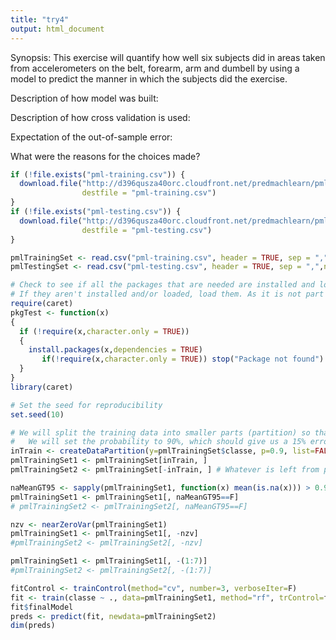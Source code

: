 ```yaml
---
title: "try4"
output: html_document
---
```


Synopsis:  This exercise will quantify how well six subjects did in areas taken from accelerometers on the belt, forearm, arm and dumbell by using a model to predict the manner in which the subjects did the exercise.  

Description of how model was built:

Description of how cross validation is used:

Expectation of the out-of-sample error:

What were the reasons for the choices made?

```r
if (!file.exists("pml-training.csv")) {
  download.file("http://d396qusza40orc.cloudfront.net/predmachlearn/pml-training.csv", 
                destfile = "pml-training.csv")
}
if (!file.exists("pml-testing.csv")) {
  download.file("http://d396qusza40orc.cloudfront.net/predmachlearn/pml-testing.csv", 
                destfile = "pml-testing.csv")
}
```

```r
pmlTrainingSet <- read.csv("pml-training.csv", header = TRUE, sep = ",",na.strings=c('NA','','#DIV/0!'))
pmlTestingSet <- read.csv("pml-testing.csv", header = TRUE, sep = ",",na.strings=c('NA','','#DIV/0!'))
```

```r
# Check to see if all the packages that are needed are installed and loaded.
# If they aren't installed and/or loaded, load them. As it is not part of the overall model, code will not be revealed here.
require(caret)
pkgTest <- function(x)
{
  if (!require(x,character.only = TRUE))
  {
    install.packages(x,dependencies = TRUE)
       if(!require(x,character.only = TRUE)) stop("Package not found")
  }
}
library(caret) 
```

```r
# Set the seed for reproducibility
set.seed(10)

# We will split the training data into smaller parts (partition) so that we can create our model without having to touch the test data.
#   We will set the probability to 90%, which should give us a 15% error rate
inTrain <- createDataPartition(y=pmlTrainingSet$classe, p=0.9, list=FALSE) 
pmlTrainingSet1 <- pmlTrainingSet[inTrain, ] 
pmlTrainingSet2 <- pmlTrainingSet[-inTrain, ] # Whatever is left from pmlTrainingSet1
```

```r
naMeanGT95 <- sapply(pmlTrainingSet1, function(x) mean(is.na(x))) > 0.95 
pmlTrainingSet1 <- pmlTrainingSet1[, naMeanGT95==F] 
# pmlTrainingSet2 <- pmlTrainingSet2[, naMeanGT95==F] 
```

```r
nzv <- nearZeroVar(pmlTrainingSet1) 
pmlTrainingSet1 <- pmlTrainingSet1[, -nzv] 
#pmlTrainingSet2 <- pmlTrainingSet2[, -nzv] 
```

```r
pmlTrainingSet1 <- pmlTrainingSet1[, -(1:7)] 
#pmlTrainingSet2 <- pmlTrainingSet2[, -(1:7)] 
```



```r
fitControl <- trainControl(method="cv", number=3, verboseIter=F) 
fit <- train(classe ~ ., data=pmlTrainingSet1, method="rf", trControl=fitControl) 
fit$finalModel 
preds <- predict(fit, newdata=pmlTrainingSet2) 
dim(preds)
```

